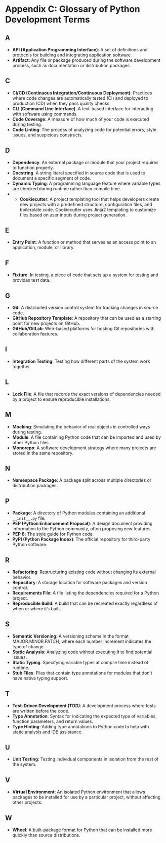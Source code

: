 # Appendix C: Glossary of Python Development Terms

## A

- **API (Application Programming Interface)**: A set of definitions and protocols for building and integrating application software.
- **Artifact**: Any file or package produced during the software development process, such as documentation or distribution packages.

## C

- **CI/CD (Continuous Integration/Continuous Deployment)**: Practices where code changes are automatically tested (CI) and deployed to production (CD) when they pass quality checks.
- **CLI (Command Line Interface)**: A text-based interface for interacting with software using commands.
- **Code Coverage**: A measure of how much of your code is executed during testing.
- **Code Linting**: The process of analyzing code for potential errors, style issues, and suspicious constructs.

## D

- **Dependency**: An external package or module that your project requires to function properly.
- **Docstring**: A string literal specified in source code that is used to document a specific segment of code.
- **Dynamic Typing**: A programming language feature where variable types are checked during runtime rather than compile time.
- - **Cookiecutter**: A project templating tool that helps developers create new projects with a predefined structure, configuration files, and boilerplate code. Cookiecutter uses Jinja2 templating to customize files based on user inputs during project generation.

## E

- **Entry Point**: A function or method that serves as an access point to an application, module, or library.

## F

- **Fixture**: In testing, a piece of code that sets up a system for testing and provides test data.

## G

- **Git**: A distributed version control system for tracking changes in source code.
- **GitHub Repository Template**: A repository that can be used as a starting point for new projects on GitHub.
- **GitHub/GitLab**: Web-based platforms for hosting Git repositories with collaboration features.

## I

- **Integration Testing**: Testing how different parts of the system work together.

## L

- **Lock File**: A file that records the exact versions of dependencies needed by a project to ensure reproducible installations.

## M

- **Mocking**: Simulating the behavior of real objects in controlled ways during testing.
- **Module**: A file containing Python code that can be imported and used by other Python files.
- **Monorepo**: A software development strategy where many projects are stored in the same repository.

## N

- **Namespace Package**: A package split across multiple directories or distribution packages.

## P

- **Package**: A directory of Python modules containing an additional `__init__.py` file.
- **PEP (Python Enhancement Proposal)**: A design document providing information to the Python community, often proposing new features.
- **PEP 8**: The style guide for Python code.
- **PyPI (Python Package Index)**: The official repository for third-party Python software.

## R

- **Refactoring**: Restructuring existing code without changing its external behavior.
- **Repository**: A storage location for software packages and version control.
- **Requirements File**: A file listing the dependencies required for a Python project.
- **Reproducible Build**: A build that can be recreated exactly regardless of when or where it's built.

## S

- **Semantic Versioning**: A versioning scheme in the format MAJOR.MINOR.PATCH, where each number increment indicates the type of change.
- **Static Analysis**: Analyzing code without executing it to find potential issues.
- **Static Typing**: Specifying variable types at compile time instead of runtime.
- **Stub Files**: Files that contain type annotations for modules that don't have native typing support.

## T

- **Test-Driven Development (TDD)**: A development process where tests are written before the code.
- **Type Annotation**: Syntax for indicating the expected type of variables, function parameters, and return values.
- **Type Hinting**: Adding type annotations to Python code to help with static analysis and IDE assistance.

## U

- **Unit Testing**: Testing individual components in isolation from the rest of the system.

## V

- **Virtual Environment**: An isolated Python environment that allows packages to be installed for use by a particular project, without affecting other projects.

## W

- **Wheel**: A built-package format for Python that can be installed more quickly than source distributions.
